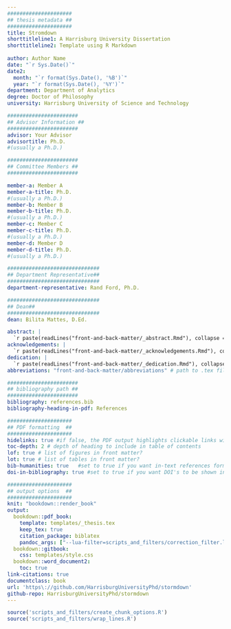 ```yaml
---
#####################
## thesis metadata ##
#####################
title: Stromdown
shorttitleline1: A Harrisburg University Dissertation
shorttitleline2: Template using R Markdown
  
author: Author Name
date: "`r Sys.Date()`"
date2:
  month: "`r format(Sys.Date(), '%B')`"
  year: "`r format(Sys.Date(), '%Y')`"
department: Department of Analytics
degree: Doctor of Philosophy
university: Harrisburg University of Science and Technology

#######################
## Advisor Information ##
#######################
advisor: Your Advisor
advisortitle: Ph.D.
#(usually a Ph.D.)

#######################
## Committee Members ##
#######################

member-a: Member A
member-a-title: Ph.D.
#(usually a Ph.D.)
member-b: Member B
member-b-title: Ph.D.
#(usually a Ph.D.)
member-c: Member C
member-c-title: Ph.D.
#(usually a Ph.D.)
member-d: Member D
member-d-title: Ph.D.
#(usually a Ph.D.)

##############################
## Department Representative##
##############################
department-representative: Rand Ford, Ph.D.

##############################
## Dean##
##############################
dean: Bilita Mattes, D.Ed.

abstract: |
  `r paste(readLines("front-and-back-matter/_abstract.Rmd"), collapse = '\n  ')`
acknowledgements: |
  `r paste(readLines("front-and-back-matter/_acknowledgements.Rmd"), collapse = '\n  ')`
dedication: |
  `r paste(readLines("front-and-back-matter/_dedication.Rmd"), collapse = '\n  ')`
abbreviations: "front-and-back-matter/abbreviations" # path to .tex file with abbreviations

#######################
## bibliography path ##
#######################
bibliography: references.bib
bibliography-heading-in-pdf: References

#####################
## PDF formatting  ##
#####################
hidelinks: true #if false, the PDF output highlights clickable links with a colored border - you will probably want to set this to true for PDF version you wish to physically print
toc-depth: 2 # depth of heading to include in table of contents
lof: true # list of figures in front matter?
lot: true # list of tables in front matter?
bib-humanities: true   #set to true if you want in-text references formatted as author-year
doi-in-bibliography: true #set to true if you want DOI's to be shown in the bibliography

#####################
## output options  ##
#####################
knit: "bookdown::render_book"
output:
  bookdown::pdf_book:
    template: templates/_thesis.tex
    keep_tex: true
    citation_package: biblatex  
    pandoc_args: ["--lua-filter=scripts_and_filters/correction_filter.lua"] #remove filter to stop applying blue background to inline corrections
  bookdown::gitbook:
    css: templates/style.css
  bookdown::word_document2:
    toc: true   
link-citations: true
documentclass: book
url: 'https\://github.com/HarrisburgUniversityPhd/stormdown'
github-repo: HarrisburgUniversityPhd/stormdown
---
```



```r
source('scripts_and_filters/create_chunk_options.R')
source('scripts_and_filters/wrap_lines.R')
```
<!--
Include the create_chunk_options chunk above at the top of your index.Rmd file
This will include code to create additional chunk options (e.g. for adding author references to savequotes)
and to make sure lines in code soft wrap
If you need to create your own additional chunk options, edit the file scripts/create_chunk_options.R
-->

<!-- to add back in
savequote
block type='correction'
make brief_template.txt
-->
